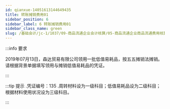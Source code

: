 ---
id: qianxue-14051613144649435
title: 转账摊销费用01
sidebar_position: 6
sidebar_label: 6 转账摊销费用01
sidebar_class_name: green
slug: /基础会计/jc-1/1037/09-商品流通企业会计核算/05-商品流通企业商品流通费用核算/qianxue-1405151459207156491/qianxue-14051613144649435/转账摊销费用01
---

:::info 要求

2019年07月13日，森达贸易有限公司领用一批低值易耗品，按五五摊销法摊销。请根据背景单据填写领用与摊销低值易耗品的凭证。

:::

:::tip 提示
  .凭证编号：135  .周转材料设为一级科目；低值易耗品设为二级科目；根据材料使用状况设为三级科目。 
:::
